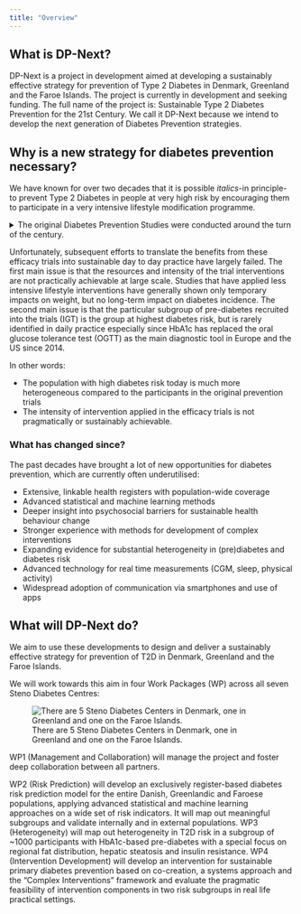 ```yaml
---
title: "Overview"
---
```


## What is DP-Next?
DP-Next is a project in development aimed at developing a sustainably effective strategy for prevention of Type 2 Diabetes in Denmark, Greenland and the Faroe Islands. The project is currently in development and seeking funding. The full name of the project is: Sustainable Type 2 Diabetes Prevention for the 21st Century. We call it DP-Next because we intend to develop the next generation of Diabetes Prevention strategies.

## Why is a new strategy for diabetes prevention necessary?
We have known for over two  decades that it is possible *italics*-in principle- to prevent Type 2 Diabetes in people at very high risk by encouraging them to participate in a very intensive lifestyle modification programme. 

<details>
<summary>The original Diabetes Prevention Studies were conducted around the turn of the century.</summary>
<ul>
<li> The <a href="https://doi.org/10.1056/nejmoa012512">Diabetes Prevention Program</a> (USA) </li>
<li> The <a href="https://doi.org/10.1056/nejm200105033441801">Diabetes Prevention Study</a> (Finland) </li>
<li> The <a href="https://doi.org/10.2337/diacare.20.4.537">Da Qing Study</a> (China) </li>
</ul>
</details>

Unfortunately, subsequent efforts to translate the benefits from these efficacy trials into sustainable day to day practice have largely failed. The first main issue is that the resources and intensity of the trial interventions are not practically achievable at large scale. Studies that have applied less intensive lifestyle interventions have generally shown only temporary impacts on weight, but no long-term impact on diabetes incidence. The second main issue is that the particular subgroup of pre-diabetes recruited into the trials (IGT) is the group at highest diabetes risk, but is rarely identified in daily practice especially since HbA1c has replaced the oral glucose tolerance test (OGTT) as the main diagnostic tool in Europe and the US since 2014. 

In other words:

* The population with high diabetes risk today is much more heterogeneous compared to the participants in the original prevention trials
* The intensity of intervention applied in the efficacy trials is not pragmatically or sustainably achievable. 

### What has changed since? 

The past decades have brought a lot of new opportunities for diabetes prevention, which are currently often underutilised:

* Extensive, linkable health registers with population-wide coverage
* Advanced statistical and machine learning methods
* Deeper insight into psychosocial barriers for sustainable health behaviour change
* Stronger experience with methods for development of complex interventions
* Expanding evidence for substantial heterogeneity in (pre)diabetes and diabetes risk
* Advanced technology for real time measurements (CGM, sleep, physical activity)
* Widespread adoption of communication via smartphones and use of apps

## What will DP-Next do?
We aim to use these developments to design and deliver a sustainably effective strategy for prevention of T2D in Denmark, Greenland and the Faroe Islands.

We will work towards this aim in four Work Packages (WP) across all seven Steno Diabetes Centres:

![There are 5 Steno Diabetes Centers in Denmark, one in Greenland and one on the Faroe Islands.](./images/DK_map_SDC.jpg)

WP1 (Management and Collaboration) will manage the project and foster deep collaboration between all partners. 

WP2 (Risk Prediction) will develop an exclusively register-based diabetes risk prediction model for the entire Danish, Greenlandic and Faroese populations, applying advanced statistical and machine learning approaches on a wide set of risk indicators.  It will map out meaningful subgroups and validate internally and in external populations.
WP3 (Heterogeneity) will map out heterogeneity in T2D risk in a subgroup of ~1000 participants with HbA1c-based pre-diabetes with a special focus on regional fat distribution, hepatic steatosis and insulin resistance.
WP4 (Intervention Development) will develop an intervention for sustainable primary diabetes prevention based on co-creation, a systems approach and the “Complex Interventions” framework and evaluate the pragmatic feasibility of intervention components in two risk subgroups in real life practical settings.


